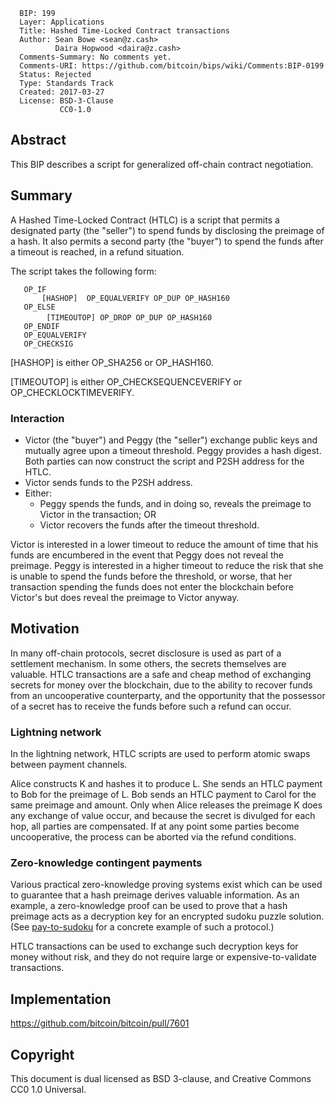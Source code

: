 <pre>
  BIP: 199
  Layer: Applications
  Title: Hashed Time-Locked Contract transactions
  Author: Sean Bowe <sean@z.cash>
          Daira Hopwood <daira@z.cash>
  Comments-Summary: No comments yet.
  Comments-URI: https://github.com/bitcoin/bips/wiki/Comments:BIP-0199
  Status: Rejected
  Type: Standards Track
  Created: 2017-03-27
  License: BSD-3-Clause
           CC0-1.0
</pre>

==Abstract==

This BIP describes a script for generalized off-chain contract negotiation.

==Summary==

A Hashed Time-Locked Contract (HTLC) is a script that permits a designated party (the "seller") to spend funds by disclosing the preimage of a hash.  It also permits 
a second party (the "buyer") to spend the funds after a timeout is reached, in a refund situation.

The script takes the following form:

    OP_IF
        [HASHOP] <digest> OP_EQUALVERIFY OP_DUP OP_HASH160 <seller pubkey hash>            
    OP_ELSE
        <num> [TIMEOUTOP] OP_DROP OP_DUP OP_HASH160 <buyer pubkey hash>
    OP_ENDIF
    OP_EQUALVERIFY
    OP_CHECKSIG

[HASHOP] is either OP_SHA256 or OP_HASH160.

[TIMEOUTOP] is either OP_CHECKSEQUENCEVERIFY or OP_CHECKLOCKTIMEVERIFY.

===Interaction===

* Victor (the "buyer") and Peggy (the "seller") exchange public keys and mutually agree upon a timeout threshold.  Peggy provides a hash digest.  Both parties can now construct the script and P2SH address for the HTLC.
* Victor sends funds to the P2SH address.
* Either:
** Peggy spends the funds, and in doing so, reveals the preimage to Victor in the transaction; OR
** Victor recovers the funds after the timeout threshold.

Victor is interested in a lower timeout to reduce the amount of time that his funds are encumbered in the event that Peggy does not reveal the preimage.  Peggy is 
interested in a higher timeout to reduce the risk that she is unable to spend the funds before the threshold, or worse, that her transaction spending the funds does 
not enter the blockchain before Victor's but does reveal the preimage to Victor anyway.

==Motivation==

In many off-chain protocols, secret disclosure is used as part of a settlement mechanism.  In some others, the secrets themselves are valuable.  HTLC transactions are 
a safe and cheap method of exchanging secrets for money over the blockchain, due to the ability to recover funds from an uncooperative counterparty, and the 
opportunity that the possessor of a secret has to receive the funds before such a refund can occur.

===Lightning network===

In the lightning network, HTLC scripts are used to perform atomic swaps between payment channels.

Alice constructs K and hashes it to produce L.  She sends an HTLC payment to Bob for the preimage of L.  Bob sends an HTLC payment to Carol for the same preimage and 
amount.  Only when Alice releases the preimage K does any exchange of value occur, and because the secret is divulged for each hop, all parties are compensated.  If 
at any point some parties become uncooperative, the process can be aborted via the refund conditions.

===Zero-knowledge contingent payments===

Various practical zero-knowledge proving systems exist which can be used to guarantee that a hash preimage derives valuable information.  As an example, a 
zero-knowledge proof can be used to prove that a hash preimage acts as a decryption key for an encrypted sudoku puzzle solution.  (See 
[https://github.com/zcash/pay-to-sudoku pay-to-sudoku] for a concrete example of such a protocol.)

HTLC transactions can be used to exchange such decryption keys for money without risk, and they do not require large or expensive-to-validate transactions.

==Implementation==

https://github.com/bitcoin/bitcoin/pull/7601

==Copyright==

This document is dual licensed as BSD 3-clause, and Creative Commons CC0 1.0 Universal.

